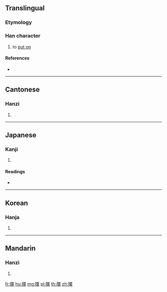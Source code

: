 ==Translingual==

===Etymology===
{{Han compound|手|睘|c1=s|c2=p|t1=hand|ls=psc}}

===Han character===
{{Han char|rn=64|rad=手|as=13|sn=16|four=56032|canj=QWLV|ids=⿰扌睘}}

# to [[put on]]

====References====
* {{Han ref|kx=0458.220|dkj=12813|dj=0807.100|hdz=31970.010|uh=64D0|ud=25808|bh=E9A6|bd=59814}}

----

==Cantonese==

===Hanzi===
{{yue-hanzi|jyut=[[gwaan3]]|y=gwaan3}}

# {{defn|lang=yue|sort=手13}}

----

==Japanese==

===Kanji===
{{ja-kanji|grade=|rs=手13}}

# {{defn|lang=ja|sort=手13}}

====Readings====
* {{ja-readings|on=[[かん]] (kan), [[げん]] (gen), [[けん]] (ken), [[せん]] (sen)|kun=[[つらぬく]] (tsuranuku)}}

----

==Korean==

===Hanja===
{{ko-hanja|hangeul=[[환]]|eumhun=|rv=hwan|mr=hwan|y=hwan}}

# {{defn|lang=ko|sort=手13}}

----

==Mandarin==

===Hanzi===
{{cmn-hanzi|pin=[[huàn]] ([[huan4]]), [[guān]] ([[guan1]]), [[xuān]] ([[xuan1]])|wg=huan<sup>4</sup>, kuan<sup>1</sup>, hsüan<sup>1</sup>}}

# {{defn|lang=cmn|sort=手13}}

[[fr:擐]]
[[hu:擐]]
[[mg:擐]]
[[pl:擐]]
[[th:擐]]
[[zh:擐]]